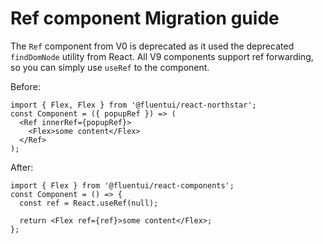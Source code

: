 
<Meta title="Concepts/Migration/from v0/Components/Ref Migration" />

# Ref component Migration guide

The `Ref` component from V0 is deprecated as it used the deprecated `findDomNode` utility from React. All V9 components support ref forwarding, so you can simply use `useRef` to the component.

Before:

```tsx
import { Flex, Flex } from '@fluentui/react-northstar';
const Component = ({ popupRef }) => (
  <Ref innerRef={popupRef}>
    <Flex>some content</Flex>
  </Ref>
);
```

After:

```tsx
import { Flex } from '@fluentui/react-components';
const Component = () => {
  const ref = React.useRef(null);

  return <Flex ref={ref}>some content</Flex>;
};
```
